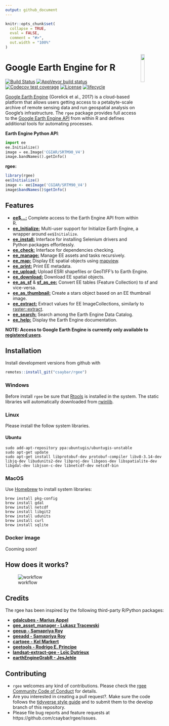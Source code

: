 ```yaml
---
output: github_document
---
```


```r
knitr::opts_chunk$set(
  collapse = TRUE,
  eval = FALSE,
  comment = "#>",
  out.width = "100%"
)
```

<img src="https://raw.githubusercontent.com/csaybar/rgee/master/man/figures/logo.png" align="right" width = 15%/>

# Google Earth Engine for R

[![Build Status](https://travis-ci.org/csaybar/rgee.svg?branch=master)](https://travis-ci.org/csaybar/rgee)
[![AppVeyor build status](https://ci.appveyor.com/api/projects/status/github/ryali93/rgee?branch=master&svg=true)](https://ci.appveyor.com/project/ryali93/rgee)
[![Codecov test
coverage](https://codecov.io/gh/csaybar/rgee/branch/master/graph/badge.svg)](https://codecov.io/gh/csaybar/rgee?branch=master)
[![License](https://img.shields.io/badge/License-Apache%202.0-blue.svg)](https://opensource.org/licenses/Apache-2.0)
[![lifecycle](https://img.shields.io/badge/lifecycle-experimental-orange.svg)](https://www.tidyverse.org/lifecycle/#experimental)

[Google Earth Engine](https://earthengine.google.com/) (Gorelick et al., 2017) is a cloud-based platform that allows users getting access to a petabyte-scale archive of remote sensing data and run geospatial analysis on Google's infrastructure.  The `rgee` package provides full access to the [Google Earth Engine API](https://developers.google.com/earth-engine/) from within R and defines additional tools for automating processes.

**Earth Engine Python API**:

```python
import ee
ee.Initialize()
image = ee.Image('CGIAR/SRTM90_V4')
image.bandNames().getInfo()
```

**rgee:**

```r
library(rgee)
ee$Initialize()
image <- ee$Image('CGIAR/SRTM90_V4')
image$bandNames()$getInfo()
```


## Features

- [**ee$...:**](https://developers.google.com/earth-engine/) Complete access to the Earth Engine API from within R.
- [**ee_Initialize:**](https://csaybar.github.io/rgee/reference/ee_Initialize.html) Multi-user support for Initialize Earth Engine, a wrapper around `ee$Initialize`.
- [**ee_install:**](https://csaybar.github.io/rgee/reference/ee_check-tools.html) Interface for installing Selenium drivers and Python packages effortlessly.
- [**ee_check:**](https://csaybar.github.io/rgee/reference/ee_check-tools.html) Interface for dependencies checking.
- [**ee_manage:**](https://csaybar.github.io/rgee/reference/ee_manage-tools.html) Manage EE assets and tasks recursively.
- [**ee_map:**](https://csaybar.github.io/rgee/reference/ee_map.html) Display EE spatial objects using [mapview](https://r-spatial.github.io/mapview/).
- [**ee_print:**](https://csaybar.github.io/rgee/reference/ee_print.html) Print EE metadata.
- [**ee_upload:**](https://csaybar.github.io/rgee/reference/ee_upload.html) Upload ESRI shapefiles or GeoTIFF's to Earth Engine.
- [**ee_download:**](https://csaybar.github.io/rgee/reference/ee_download.html) Download EE spatial objects.
- [**ee_as_sf**](https://csaybar.github.io/rgee/reference/ee_upload.html) & [**sf_as_ee:**](https://csaybar.github.io/rgee/reference/ee_download.html) Convert EE tables (Feature Collection) to sf and vice-versa.
- [**ee_as_thumbnail:**](https://csaybar.github.io/rgee/reference/ee_download.html) Create a stars object based on an EE thumbnail image.
- [**ee_extract:**](https://csaybar.github.io/rgee/reference/ee_upload.html) Extract values for EE ImageCollections, similarly to [raster::extract](https://www.rdocumentation.org/packages/raster/versions/3.0-2/topics/extract).
- [**ee_search:**](https://csaybar.github.io/rgee/reference/ee_search.html) Search among the Earth Engine Data Catalog.
- [**ee_help:**](https://csaybar.github.io/rgee/reference/ee_help.html) Display the Earth Engine documentation.

**NOTE: Access to Google Earth Engine is currently only available to [registered users](https://earthengine.google.com/)**.

## Installation

Install development versions from github with

```r
remotes::install_git("csaybar/rgee")
```

### Windows

Before install `rgee` be sure that [Rtools](https://cran.r-project.org/bin/windows/Rtools/) is installed in the system. The static libraries will automatically downloaded from [rwinlib](https://github.com/rwinlib/).

### Linux

Please install the follow system libraries.

#### Ubuntu
```
sudo add-apt-repository ppa:ubuntugis/ubuntugis-unstable
sudo apt-get update
sudo apt-get install libprotobuf-dev protobuf-compiler libv8-3.14-dev libjq-dev libudunits2-dev libproj-dev libgeos-dev libspatialite-dev libgdal-dev libjson-c-dev libnetcdf-dev netcdf-bin
```
### MacOS

Use [Homebrew](https://brew.sh/) to install system libraries:
  
```
brew install pkg-config
brew install gdal
brew install netcdf
brew install libgit2
brew install udunits
brew install curl
brew install sqlite
```

### Docker image

Cooming soon!

## How does it works?

![workflow](https://raw.githubusercontent.com/csaybar/rgee/master/man/figures/rgee.png)

## Credits
The rgee has been inspired by the following third-party R/Python packages:

- **[gdalcubes - Marius Appel](https://github.com/appelmar/gdalcubes)**
- **[gee_asset_manager - Lukasz Tracewski](https://github.com/tracek/gee_asset_manager)**  
- **[geeup - Samapriya Roy](https://github.com/samapriya/geeup)**
- **[geeadd - Samapriya Roy](https://github.com/samapriya/gee_asset_manager_addon)**
- **[cartoee - Kel Markert](https://github.com/KMarkert/cartoee)**
- **[geetools - Rodrigo E. Principe](https://github.com/gee-community/gee_tools)**
- **[landsat-extract-gee - Loïc Dutrieux](https://github.com/loicdtx/landsat-extract-gee)**
- **[earthEngineGrabR - JesJehle](https://github.com/JesJehle/earthEngineGrabR)**

## Contributing

- `rgee` welcomes any kind of contributions. Please check the [rgee Community Code of Conduct]() for details.
- Are you interested in creating a pull request?. Make sure the code follows the [tidyverse style guide](https://style.tidyverse.org/) and to submit them to the develop branch of this repository.
- Please file bug reports and feature requests at https://github.com/csaybar/rgee/issues.
